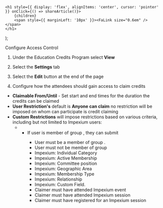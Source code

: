 

    <h1 style={{ display: 'flex', alignItems: 'center', cursor: 'pointer' }} onClick={() => shareArticle()}>
        {children} 
        <span style={{ marginLeft: '10px' }}><FaLink size="0.6em" /></span>
    </h1>
);

<ToastContainer />

<ClickableTitle>Configure Access Control</ClickableTitle>




1. Under the Education Credits Program select **View**


2. Select the **Settings** tab


3. Select the **Edit** button at the end of the page


4. Configure how the attendees should gain access to claim credits


* **Claimable From/Until** - Set start and end times for the duration the credits can be claimed
* **User Restriction's** default is **Anyone can claim** no restriction will be imposed on whom can participate is credit claiming
* **Custom Restrictions** will impose restrictions based on various criteria, including but not limited to Impexium users:
	+ - If user is member of group <x>, they can submit
		- User must be a member of group <x>.
		- User must not be member of group <x>
		- Impexium: Individual Category
		- Impexium: Active Membership
		- Impexium: Committee position
		- Impexium: Geographic Area
		- Impexium: Membership Type
		- Impexium: Relationship
		- Impexium: Custom Field.
		- Claimer must have attended Impexium event
		- Claimer must have attended Impexium session
		- Claimer must have registered for an Impexium session


